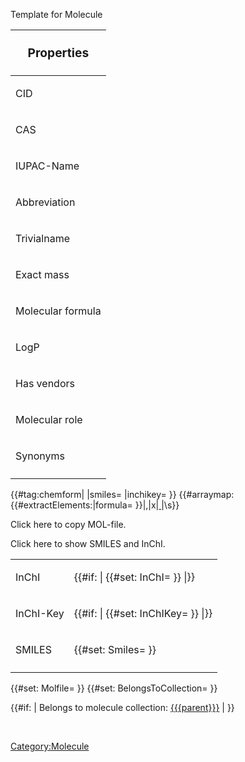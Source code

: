 <noinclude>Template for Molecule</noinclude>
‎<includeonly>

{| class="float-right infobox molecule-infobox wikitable" style="font-size:90%; margin-top:0; width:410px; max-width:500px;"
|-
!colspan="2" style="font-size:120%; text-align:center; " | Properties
|-
| CID || {{#if: {{{cid|}}} | [https://pubchem.ncbi.nlm.nih.gov/compound/{{{cid}}} {{{cid}}}]|n/a}}
|-
| CAS || {{#if: {{{cas|}}} | {{#set: CAS={{{cas}}} }} {{{cas}}}|n/a}}
|-
| IUPAC-Name || {{#if: {{{iupacName|}}} | {{#set: IUPACName={{{iupacName}}} }} {{{iupacName}}}|n/a}}
|-
| Abbreviation || {{#if: {{{abbrev|}}} | {{#set: Abbreviation={{{abbrev}}} }} {{{abbrev}}}|n/a}}
|-
| Trivialname|| {{#if: {{{trivialname|}}} | {{#set: Trivialname={{{trivialname}}} }} {{{trivialname}}}|n/a}}
|-
| Exact mass ||  {{#if: {{{molecularMass|}}} | {{#set: MolecularMass={{{molecularMass}}} }} {{{molecularMass}}}|n/a}}
|-
| Molecular formula ||{{#if: {{{molecularFormula|}}} | {{#set: MolecularFormula={{{molecularFormula}}} }} {{{molecularFormula}}}|n/a}}
|-
| LogP || {{#if: {{{logP|}}} | {{#set: LogP={{{logP}}} }} {{{logP}}}|n/a}}
|-
| Has vendors || {{#if: {{{hasVendors|}}} | {{#set: HasVendors={{{hasVendors}}} }} {{{hasVendors}}}|n/a}}
|-
| Molecular role || {{#if: {{{molecular_role|}}} | {{#arraymap:{{{molecular_role|}}}|,|x| [[MolecularRole::x]] }}|n/a}}
|-
| Synonyms|| {{#if: {{{synonyms|}}} | {{#arraymap:{{{synonyms|}}}|$|x| [[Synonym::x]] }} |n/a}}
|-
|}

{{#tag:chemform|
{{{molOrRxn}}}
|smiles={{{smiles|}}}
|inchikey={{{inchikey|}}}
}}
{{#arraymap:{{#extractElements:|formula={{{molecularFormula|}}} }}|,|x|[[ContainsElement::x| ]]|\s}}

<div>
<div><span class="ce-copy-molOrRxn">Click here to copy MOL-file.</span></div>
<div><span class="toggle-box" resource="chemdata">Click here to show SMILES and InChI.</span></div>
{| id="chemdata" class="infobox wikitable" style="display:none;"
|-
| InChI || {{#if: {{{inchi|}}} | {{#set: InChI={{{inchi}}} }} {{{inchi}}}|}}
|-
| InChI-Key || {{#if: {{{inchikey|}}} | {{#set: InChIKey={{{inchikey}}} }} {{{inchikey}}}|}}
|-
| SMILES || {{#set: Smiles={{{smiles}}} }} {{{smiles}}}
|-

|}
{{#set: Molfile={{{molOrRxn}}} }}
{{#set: BelongsToCollection={{{parent}}} }}
</div>

{{#if: {{{parent|}}} | Belongs to molecule collection: [[{{{parent}}}]] | }}


[[Category:Molecule]]
‎<includeonly>
